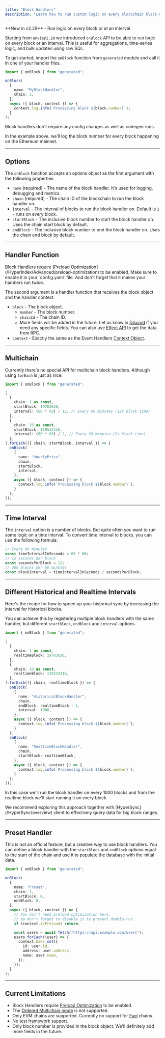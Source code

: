 ```yaml
---
title: "Block Handlers"
description: "Learn how to run custom logic on every blockchain block or at set intervals using onBlock."
---
```


<Note>
**New in v2.29** - Run logic on every block or at an interval.
</Note>

Starting from `envio@2.29` we introduced `onBlock` API to be able to run logic on every block or an interval. This is useful for aggregations, time-series logic, and bulk updates using raw SQL.

To get started, import the `onBlock` function from `generated` module and call it in one of your handler files.

```typescript icon="/icons/typescript-icon.png" title="EventHandlers.ts"
import { onBlock } from "generated";

onBlock(
  {
    name: "MyBlockHandler",
    chain: 1,
  },
  async ({ block, context }) => {
    context.log.info(`Processing block ${block.number}`);
  }
);
```

<Tip>
Block handlers don't require any config changes as well as codegen runs.
</Tip>

In the example above, we'll log the block number for every block happening on the Ethereum mainnet.

---

## Options

The `onBlock` function accepts an options object as the first argument with the following properties:

- `name` (required) - The name of the block handler. It's used for logging, debugging and metrics.
- `chain` (required) - The chain ID of the blockchain to run the block handler on.
- `interval` - The interval of blocks to run the block handler on. Default is `1` - runs on every block.
- `startBlock` - The inclusive block number to start the block handler on. Uses the chain start block by default.
- `endBlock` - The inclusive block number to end the block handler on. Uses the chain end block by default.

---

## Handler Function

<Note>
Block Handlers require [Preload Optimization](/HyperIndex/Advanced/preload-optimization) to be enabled. Make sure to enable it in your `config.yaml` file. And don't forget that it makes your handlers run twice.
</Note>

The second argument is a handler function that receives the block object and the handler context.

- `block` - The block object.
  - `number` - The block number.
  - `chainId` - The chain ID.
  - More fields will be added in the future. Let us know in [Discord](https://discord.gg/envio) if you need any specific fields. You can also use [Effect API](/HyperIndex/Advanced/effect-api) to get the data from RPC.
- `context` - Exactly the same as the Event Handlers [Context Object](/HyperIndex/Guides/event-handlers#context-object).

---

## Multichain

Currently there's no special API for multichain block handlers. Although using `forEach` is just as nice.

```typescript icon="/icons/typescript-icon.png" title="EventHandlers.ts"
import { onBlock } from "generated";

[
  {
    chain: 1 as const,
    startBlock: 19783636,
    interval: (60 * 60) / 12, // Every 60 minutes (12s block time)
  },
  {
    chain: 10 as const,
    startBlock: 119534316,
    interval: (60 * 60) / 2, // Every 60 minutes (2s block time)
  },
].forEach(({ chain, startBlock, interval }) => {
  onBlock(
    {
      name: "HourlyPrice",
      chain,
      startBlock,
      interval,
    },
    async ({ block, context }) => {
      context.log.info(`Processing block ${block.number}`);
    }
  );
});
```

---

## Time Interval

The `interval` option is a number of blocks. But quite often you want to run some logic on a time interval. To convert time interval to blocks, you can use the following formula:

```typescript
// Every 60 minutes
const timeIntervalInSeconds = 60 * 60;
// 12 seconds per block
const secondsPerBlock = 12;
// 300 blocks per 60 minutes
const blockInterval = timeIntervalInSeconds / secondsPerBlock;
```

---

## Different Historical and Realtime Intervals

Here's the recipe for how to speed up your historical sync by increasing the interval for historical blocks.

You can achieve this by registering multiple block handlers with the same handler, but different `startBlock`, `endBlock` and `interval` options.

```typescript icon="/icons/typescript-icon.png" title="EventHandlers.ts"
import { onBlock } from "generated";

[
  {
    chain: 1 as const,
    realtimeBlock: 19783636,
  },
  {
    chain: 10 as const,
    realtimeBlock: 119534316,
  },
].forEach(({ chain, realtimeBlock }) => {
  onBlock(
    {
      name: "HistoricalBlockHandler",
      chain,
      endBlock: realtimeBlock - 1,
      interval: 1000,
    },
    async ({ block, context }) => {
      context.log.info(`Processing block ${block.number}`);
    }
  );
  onBlock(
    {
      name: "RealtimeBlockHandler",
      chain,
      startBlock: realtimeBlock,
    },
    async ({ block, context }) => {
      context.log.info(`Processing block ${block.number}`);
    }
  );
});
```

In this case we'll run the block handler on every 1000 blocks and from the realtime block we'll start running it on every block.

<Tip>
We recommend exploring this approach together with [HyperSync](/HyperSync/overview) client to effectively query data for big block ranges.
</Tip>

---

## Preset Handler

This is not an official feature, but a creative way to use block handlers. You can define a block handler with the `startBlock` and `endBlock` options equal to the start of the chain and use it to populate the database with the initial data.

```typescript icon="/icons/typescript-icon.png" title="EventHandlers.ts"
import { onBlock } from "generated";

onBlock(
  {
    name: "Preset",
    chain: 1,
    startBlock: 0,
    endBlock: 0,
  },
  async ({ block, context }) => {
    // You don't need preload optimization here,
    // so don't forget to disable it to prevent double-run.
    if (context.isPreload) return;

    const users = await fetch("https://api.example.com/users");
    users.forEach((user) => {
      context.User.set({
        id: user.id,
        address: user.address,
        name: user.name,
      });
    });
  }
);
```

---

## Current Limitations

- Block Handlers require [Preload Optimization](/HyperIndex/Advanced/preload-optimization) to be enabled.
- The [Ordered Multichain mode](/HyperIndex/Advanced/multichain-indexing#ordered-mode) is not supported.
- Only EVM chains are supported. Currently no support for [Fuel](/HyperIndex/fuel/fuel) chains.
- No [test framework](/HyperIndex/Guides/testing) support.
- Only block number is provided in the block object. We'll definitely add more fields in the future.

